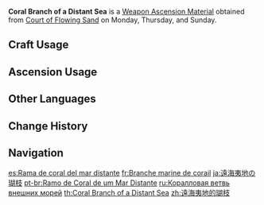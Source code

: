 {{Item Infobox
|id           = 114025
|image        = Item Coral Branch of a Distant Sea.png
|type         = Weapon Ascension Materials
|invCategory  = Character Development Items
|group        = Branches of a Distant Sea
|quality      = 2
|description  = [[Watatsumi Island]] is the furthest from Narukami Island in the Inazuman island chain, and its name means "the god of the oceans" in the island's ancient tongue. Legend has it that when the great serpent first arose within the abyssal nation of ever-night, its fluorescent body was covered in myriad-colored coral.
|day1         = Monday
|day2         = Thursday
|day3         = Sunday
|source1      = Court of Flowing Sand
|source2      = [[Parametric Transformer]]
}}
'''Coral Branch of a Distant Sea''' is a [[Weapon Ascension Material]] obtained from [[Court of Flowing Sand]] on Monday, Thursday, and Sunday.

==Craft Usage==
{{Craft Usage}}

==Ascension Usage==
{{Ascension Usage}}

==Other Languages==
{{Other Languages
|en      = Coral Branch of a Distant Sea
|zhs     = 远海夷地的瑚枝
|zhs_rm  = Yuǎnhǎi Yídì de Hú Zhī
|zht     = 遠海夷地的瑚枝
|zht_rm  = Yuǎnhǎi Yídì de Hú Zhī
|zh_tl   = Coral Branch of Distant Seas and Foreign Lands
|ja      = 遠海夷地の瑚枝
|ja_rm   = Enkai Ichi no Koshi{{Assumed}}
|ja_tl   = Coral Branch of a Deep Sea and Foreign Lands{{Sino}}
|ko      = 먼바다의 산호 가지
|ko_rm   = Meonbada-ui Sanho Gaji
|ko_tl   = Coral Branch of a Distant Sea
|es      = Rama de coral del mar distante
|es_tl   = Coral Branch of the Distant Sea
|fr      = Branche marine de corail
|fr_tl   = Sea Branch of Coral
|ru      = Коралловая ветвь внешних морей
|ru_tl   = Coral Branch of Foreign Seas
|th      = Coral Branch of a Distant Sea
|vi      = Nhánh San Hô Của Biển Xa
|vi_tl   = Coral Branch of a Distant Sea
|de      = Korallenzweig eines fernen Meeres
|de_tl   = Coral Branch of a Distant Sea
|id      = Coral Branch of a Distant Sea
|pt      = Ramo de Coral de um Mar Distante
|pt_tl   = 
|tr      = Uzak Denizlerin Mercan Dalı
|tr_tl   = 
|it      = Ramo di corallo di un mare lontano
|it_tl   = 
}}

==Change History==
{{Change History|2.0}}

==Navigation==
{{Development Item Navbox|Weapon Materials}}

[[es:Rama de coral del mar distante]]
[[fr:Branche marine de corail]]
[[ja:遠海夷地の瑚枝]]
[[pt-br:Ramo de Coral de um Mar Distante]]
[[ru:Коралловая ветвь внешних морей]]
[[th:Coral Branch of a Distant Sea]]
[[zh:遠海夷地的瑚枝]]